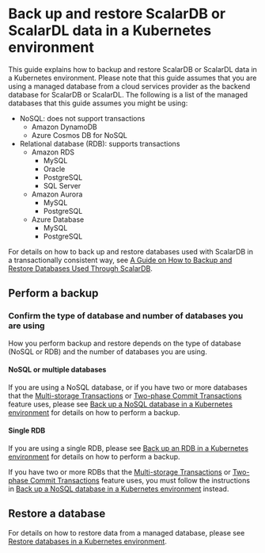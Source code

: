 # Back up and restore ScalarDB or ScalarDL data in a Kubernetes environment

This guide explains how to backup and restore ScalarDB or ScalarDL data in a Kubernetes environment. Please note that this guide assumes that you are using a managed database from a cloud services provider as the backend database for ScalarDB or ScalarDL. The following is a list of the managed databases that this guide assumes you might be using:

* NoSQL: does not support transactions
   * Amazon DynamoDB
   * Azure Cosmos DB for NoSQL
* Relational database (RDB): supports transactions
   * Amazon RDS
      * MySQL
      * Oracle
      * PostgreSQL
      * SQL Server
   * Amazon Aurora
      * MySQL
      * PostgreSQL
   * Azure Database
      * MySQL
      * PostgreSQL

For details on how to back up and restore databases used with ScalarDB in a transactionally consistent way, see [A Guide on How to Backup and Restore Databases Used Through ScalarDB](https://scalardb.scalar-labs.com/docs/latest/backup-restore/).

## Perform a backup

### Confirm the type of database and number of databases you are using

How you perform backup and restore depends on the type of database (NoSQL or RDB) and the number of databases you are using.

#### NoSQL or multiple databases

If you are using a NoSQL database, or if you have two or more databases that the [Multi-storage Transactions](https://scalardb.scalar-labs.com/docs/latest/multi-storage-transactions/) or [Two-phase Commit Transactions](https://scalardb.scalar-labs.com/docs/latest/two-phase-commit-transactions/) feature uses, please see [Back up a NoSQL database in a Kubernetes environment](BackupNoSQL.mdx) for details on how to perform a backup.

#### Single RDB

If you are using a single RDB, please see [Back up an RDB in a Kubernetes environment](BackupRDB.mdx) for details on how to perform a backup.

If you have two or more RDBs that the [Multi-storage Transactions](https://scalardb.scalar-labs.com/docs/latest/multi-storage-transactions/) or [Two-phase Commit Transactions](https://scalardb.scalar-labs.com/docs/latest/two-phase-commit-transactions/) feature uses, you must follow the instructions in [Back up a NoSQL database in a Kubernetes environment](BackupNoSQL.mdx) instead.

## Restore a database

For details on how to restore data from a managed database, please see [Restore databases in a Kubernetes environment](RestoreDatabase.mdx).
